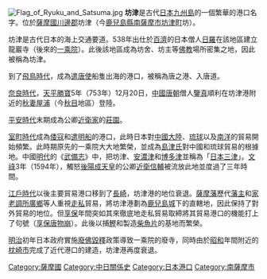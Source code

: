 {{unreferenced|time=2014-11-3}} 
{{Coord|31|16|02|N|130|13|37|E|display=title|region:JP_type:landmark}}
{{japanese|image=Bonotsu from Kishinkan ViewPoint.jpg| width =250px|japanese=坊津|kana=ぼうのつ|romaji=Bōnotsu}}
[[File:Flag_of_Ryuku_and_Satsuma.jpg|thumb]]
'''坊津'''是古代[[日本|日本]][[九州島|九州島]]的一個繁華的港口名字。位於[[薩摩國|薩摩國]][[川邊郡|川邊郡]]坊津（今[[鹿兒島縣|鹿兒島縣]][[南薩摩市|南薩摩市]][[坊津町|坊津町]]坊）。

坊津是古代日本的海上交通要道。538年出仕於[[百濟|百濟]]的日本僧人[[日羅|日羅]]在該地區建立龍巖寺（後來的[[一乘院|一乘院]]）。此後該地區成為坊舍、坊主等[[佛教|佛教]]場所密集之地，因此被稱為坊津。

到了[[飛鳥時代|飛鳥時代]]，成為[[遣唐使|遣唐使]]船隻出海的港口，被稱為唐之港、入唐道。

[[奈良時代|奈良時代]]，[[天平勝寶|天平勝寶]]5年（753年）12月20日，[[中國|中國]][[唐朝|唐朝]]僧人[[鑒真|鑒真]]順利在坊津港附近的[[秋妻屋浦|秋妻屋浦]]（今[[秋目|秋目]]地區）登陸。

[[平安時代|平安時代]]末期成為公卿[[近衛家|近衛家]]的[[莊園|莊園]]。

[[室町時代|室町時代]]成為[[倭寇|倭寇]]和[[遣明船|遣明船]]的港口，此時日本對[[中國大陸|中國大陸]]、[[琉球國|琉球]]以及[[南洋|南洋]]的貿易開始頻繁。此時期原先的一乘院大大地繁榮，並成為[[島津氏|島津氏]]對中國和琉球貿易的根據地。中國[[明代|明代]]的《[[武備志|武備志]]》中，把坊津、[[安濃津|安濃津]]和[[博多|博多津]]並稱為「[[日本三津|日本三津]]」。[[文祿|文祿]]3年（1594年），觸怒[[後陽成天皇|後陽成天皇]]的公卿[[近衛信輔|近衛信輔]]被流放此地並度過了三年時間。

[[江戶時代|江戶時代]]以後主要貿易港口移到了[[長崎|長崎]]，坊津港的地位衰退。[[薩摩藩|薩摩藩]]歷代[[藩主|藩主]]和[[家老|家老]][[調所廣鄉|調所廣鄉]]等人重視[[走私|走私]]貿易，將坊津港劃為[[鹿兒島城|鹿兒島城]]下的直轄地，因此保持了對外貿易的地位。但[[享保|享保]]年間突如其來徹底地走私貿易取締將其貿易港口的機能打上了句號（[[享保唐物崩|享保唐物崩]]）。此後以捕[[鰹|鰹]]和製造[[柴魚片|柴魚片]]的基地而繁榮。

[[明治|明治]]初年日本政府實施[[廢佛毀釋|廢佛毀釋]]政策導致一乘院的廢寺，同時由於[[昭和|昭和]]年間附近的[[枕崎市|枕崎市]]完成了近代港口的建造，坊津港再度衰退。
[[Category:薩摩國|Category:薩摩國]]
[[Category:中日關係史|Category:中日關係史]]
[[Category:日本港口|Category:日本港口]]
[[Category:南薩摩市|Category:南薩摩市]]